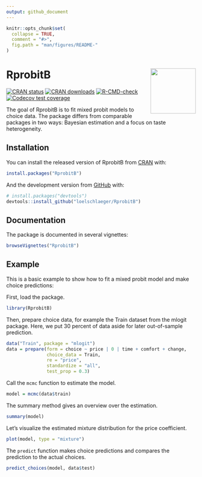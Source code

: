 ```yaml
---
output: github_document
---
```


<!-- README.md is generated from README.Rmd. Please edit that file -->

```r
knitr::opts_chunk$set(
  collapse = TRUE,
  comment = "#>",
  fig.path = "man/figures/README-"
)
```

# RprobitB <img src="man/figures/logo.png" align="right" alt="" width="120" />

<!-- badges: start -->
[![CRAN status](https://www.r-pkg.org/badges/version-last-release/RprobitB)](https://www.r-pkg.org/badges/version-last-release/RprobitB)
[![CRAN downloads](https://cranlogs.r-pkg.org/badges/grand-total/RprobitB)](https://cranlogs.r-pkg.org/badges/grand-total/RprobitB)
[![R-CMD-check](https://github.com/loelschlaeger/RprobitB/workflows/R-CMD-check/badge.svg)](https://github.com/loelschlaeger/RprobitB/actions)
[![Codecov test coverage](https://codecov.io/gh/loelschlaeger/RprobitB/branch/main/graph/badge.svg)](https://app.codecov.io/gh/loelschlaeger/RprobitB?branch=main)
<!-- badges: end -->

The goal of RprobitB is to fit mixed probit models to choice data. 
The package differs from comparable packages in two ways: Bayesian estimation and a focus on taste heterogeneity.

## Installation

You can install the released version of RprobitB from [CRAN](https://CRAN.R-project.org) with:

``` r
install.packages("RprobitB")
```

And the development version from [GitHub](https://github.com/) with:

``` r
# install.packages("devtools")
devtools::install_github("loelschlaeger/RprobitB")
```

## Documentation

The package is documented in several vignettes:

```r
browseVignettes("RprobitB")
```

## Example

This is a basic example to show how to fit a mixed probit model and make choice predictions:

First, load the package.
```r
library(RprobitB)
``` 

Then, prepare choice data, for example the Train dataset from the mlogit package. Here, we put 30 percent of data aside for later out-of-sample prediction.
```r
data("Train", package = "mlogit")
data = prepare(form = choice ~ price | 0 | time + comfort + change,
               choice_data = Train,
               re = "price",
               standardize = "all",
               test_prop = 0.3)
```

Call the `mcmc` function to estimate the model.
```r
model = mcmc(data$train)
```

The summary method gives an overview over the estimation.
```r
summary(model)
```

Let's visualize the estimated mixture distribution for the price coefficient.
```r
plot(model, type = "mixture")
```

The `predict` function makes choice predictions and compares the prediction to the actual choices.
```r
predict_choices(model, data$test)
```
